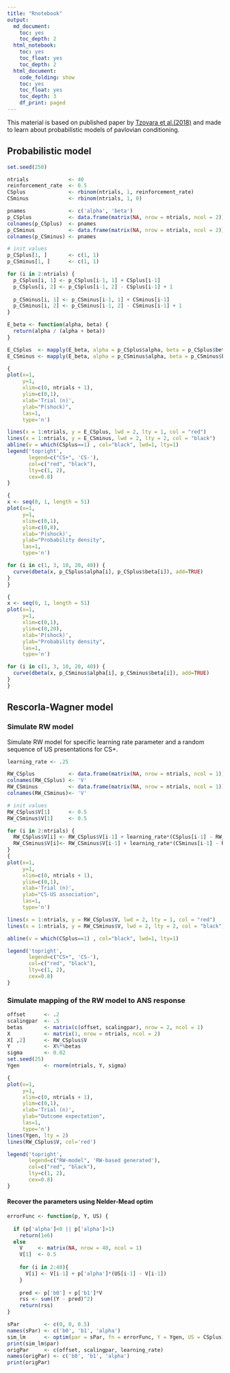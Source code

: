 ```yaml
---
title: "Rnotebook"
output:
  md_document:
    toc: yes
    toc_depth: 2
  html_notebook:
    toc: yes
    toc_float: yes
    toc_depth: 2
  html_document:
    code_folding: show
    toc: yes
    toc_float: yes
    toc_depth: 3
    df_print: paged
---
```


This material is based on published paper by [Tzovara et al.(2018)](https://journals.plos.org/ploscompbiol/article/authors?id=10.1371/journal.pcbi.1006243) and made to learn about probabilistic models of pavlovian conditioning. 

## Probabilistic model


```r
set.seed(250)

ntrials             <- 40
reinforcement_rate  <- 0.5
CSplus              <- rbinom(ntrials, 1, reinforcement_rate)
CSminus             <- rbinom(ntrials, 1, 0)

pnames              <- c('alpha', 'beta') 
p_CSplus            <- data.frame(matrix(NA, nrow = ntrials, ncol = 2))
colnames(p_CSplus)  <- pnames
p_CSminus           <- data.frame(matrix(NA, nrow = ntrials, ncol = 2))
colnames(p_CSminus) <- pnames

# init values
p_CSplus[1, ]       <- c(1, 1)
p_CSminus[1, ]      <- c(1, 1)
```

```r
for (i in 2:ntrials) {
  p_CSplus[i, 1] <- p_CSplus[i-1, 1] + CSplus[i-1]
  p_CSplus[i, 2] <- p_CSplus[i-1, 2] - CSplus[i-1] + 1
  
  p_CSminus[i, 1] <- p_CSminus[i-1, 1] + CSminus[i-1]
  p_CSminus[i, 2] <- p_CSminus[i-1, 2] - CSminus[i-1] + 1
}

E_beta <- function(alpha, beta) {
  return(alpha / (alpha + beta))
}

E_CSplus  <- mapply(E_beta, alpha = p_CSplus$alpha, beta = p_CSplus$beta)
E_CSminus <- mapply(E_beta, alpha = p_CSminus$alpha, beta = p_CSminus$beta)
```


```r
{
plot(x=1,
     y=1, 
     xlim=c(0, ntrials + 1),
     ylim=c(0,1),
     xlab='Trial (n)',
     ylab="P(shock)",
     las=1,
     type='n')

lines(x = 1:ntrials, y = E_CSplus, lwd = 2, lty = 1, col = "red")
lines(x = 1:ntrials, y = E_CSminus, lwd = 2, lty = 2, col = "black")
abline(v = which(CSplus==1) , col="black", lwd=1, lty=1)
legend('topright', 
       legend=c("CS+", 'CS-'),
       col=c("red", "black"), 
       lty=c(1, 2),
       cex=0.8)
}
```


```r
{
x <- seq(0, 1, length = 51)
plot(x=1,
     y=1, 
     xlim=c(0,1),
     ylim=c(0,8),
     xlab='P(shock)',
     ylab="Probability density",
     las=1,
     type='n')

for (i in c(1, 3, 10, 20, 40)) {
  curve(dbeta(x, p_CSplus$alpha[i], p_CSplus$beta[i]), add=TRUE)
}
}
```

```r
{
x <- seq(0, 1, length = 51)
plot(x=1,
     y=1, 
     xlim=c(0,1),
     ylim=c(0,20),
     xlab='P(shock)',
     ylab="Probability density",
     las=1,
     type='n')

for (i in c(1, 3, 10, 20, 40)) {
  curve(dbeta(x, p_CSminus$alpha[i], p_CSminus$beta[i]), add=TRUE)
}
}
```

## Rescorla-Wagner model

### Simulate RW model

Simulate RW model for specific learning rate parameter and a random sequence of US presentations for CS+.

```r
learning_rate <- .25

RW_CSplus           <- data.frame(matrix(NA, nrow = ntrials, ncol = 1))
colnames(RW_CSplus) <- 'V'
RW_CSminus          <- data.frame(matrix(NA, nrow = ntrials, ncol = 1))
colnames(RW_CSminus)<- 'V'

# init values 
RW_CSplus$V[1]      <- 0.5
RW_CSminus$V[1]     <- 0.5

for (i in 2:ntrials) {
  RW_CSplus$V[i] <- RW_CSplus$V[i-1] + learning_rate*(CSplus[i-1] - RW_CSplus$V[i-1]) 
  RW_CSminus$V[i]<- RW_CSminus$V[i-1] + learning_rate*(CSminus[i-1] - RW_CSminus$V[i-1])
}
{
plot(x=1,
     y=1, 
     xlim=c(0, ntrials + 1),
     ylim=c(0,1),
     xlab='Trial (n)',
     ylab="CS-US association",
     las=1,
     type='n')

lines(x = 1:ntrials, y = RW_CSplus$V, lwd = 2, lty = 1, col = "red")
lines(x = 1:ntrials, y = RW_CSminus$V, lwd = 2, lty = 2, col = "black")

abline(v = which(CSplus==1) , col="black", lwd=1, lty=1)

legend('topright', 
       legend=c("CS+", 'CS-'),
       col=c("red", "black"), 
       lty=c(1, 2),
       cex=0.8)
}
```

### Simulate mapping of the RW model to ANS response

```r
offset      <- .2
scalingpar  <- .5
betas       <- matrix(c(offset, scalingpar), nrow = 2, ncol = 1)
X           <- matrix(1, nrow = ntrials, ncol = 2)
X[ ,2]      <- RW_CSplus$V
Y           <- X%*%betas
sigma       <- 0.02
set.seed(25)
Ygen        <- rnorm(ntrials, Y, sigma)  
```



```r
{
plot(x=1,
     y=1, 
     xlim=c(0, ntrials + 1),
     ylim=c(0,1),
     xlab='Trial (n)',
     ylab="Outcome expectation",
     las=1,
     type='n')
lines(Ygen, lty = 2)
lines(RW_CSplus$V, col='red')

legend('topright', 
       legend=c("RW-model", 'RW-based generated'),
       col=c("red", "black"), 
       lty=c(1, 2),
       cex=0.8)
}
```

#### Recover the parameters using Nelder-Mead optim

```r
errorFunc <- function(p, Y, US) {
  
  if (p['alpha']<0 || p['alpha']>1)
    return(1e6)
  else 
    V     <- matrix(NA, nrow = 40, ncol = 1)
    V[1]  <- 0.5
    
    for (i in 2:40){
      V[i] <- V[i-1] + p['alpha']*(US[i-1] - V[i-1])
    }
    
    pred <- p['b0'] + p['b1']*V
    rss <- sum((Y - pred)^2)
    return(rss)
}
```

```r
sPar        <- c(0, 0, 0.5)
names(sPar) <- c('b0', 'b1', 'alpha')
sim_lm      <- optim(par = sPar, fn = errorFunc, Y = Ygen, US = CSplus)
print(sim_lm$par)
origPar     <- c(offset, scalingpar, learning_rate)
names(origPar) <- c('b0', 'b1', 'alpha')
print(origPar)
```





